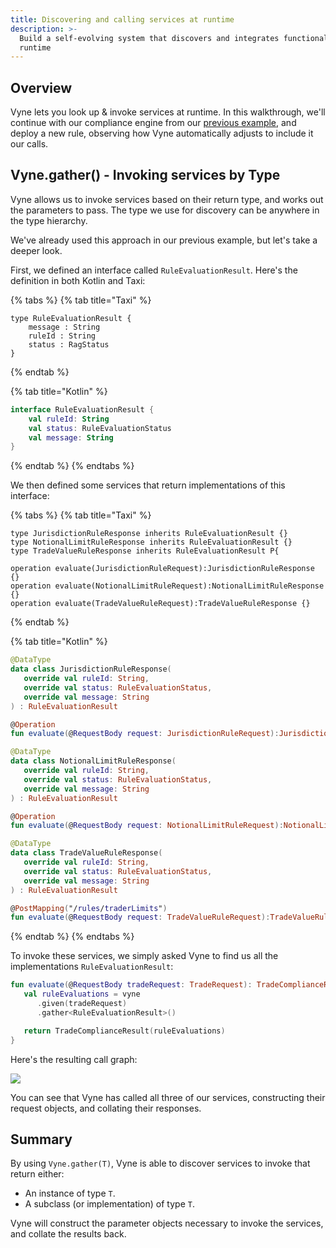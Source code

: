 ```yaml
---
title: Discovering and calling services at runtime
description: >-
  Build a self-evolving system that discovers and integrates functionality at
  runtime
---
```


## Overview

Vyne lets you look up & invoke services at runtime.  In this walkthrough, we'll continue with our compliance engine from our [previous example](exploring-vynes-problem-solving.md), and deploy a new rule, observing how Vyne automatically adjusts to include it our calls.

## Vyne.gather\(\) - Invoking services by Type

Vyne allows us to invoke services based on their return type, and works out the parameters to pass.  The type we use for discovery can be anywhere in the type hierarchy. 

We've already used this approach in our previous example, but let's take a deeper look.

First, we defined an interface called `RuleEvaluationResult`.  Here's the definition in both Kotlin and Taxi:

{% tabs %}
{% tab title="Taxi" %}
```text
type RuleEvaluationResult {
    message : String
    ruleId : String
    status : RagStatus
}
```
{% endtab %}

{% tab title="Kotlin" %}
```kotlin
interface RuleEvaluationResult {
    val ruleId: String
    val status: RuleEvaluationStatus
    val message: String
}
```
{% endtab %}
{% endtabs %}

We then defined some services that return implementations of this interface:

{% tabs %}
{% tab title="Taxi" %}
```text
type JurisdictionRuleResponse inherits RuleEvaluationResult {}
type NotionalLimitRuleResponse inherits RuleEvaluationResult {}
type TradeValueRuleResponse inherits RuleEvaluationResult P{

operation evaluate(JurisdictionRuleRequest):JurisdictionRuleResponse {}
operation evaluate(NotionalLimitRuleRequest):NotionalLimitRuleResponse {}
operation evaluate(TradeValueRuleRequest):TradeValueRuleResponse {}
```
{% endtab %}

{% tab title="Kotlin" %}
```kotlin
@DataType
data class JurisdictionRuleResponse(
   override val ruleId: String,
   override val status: RuleEvaluationStatus,
   override val message: String
) : RuleEvaluationResult

@Operation
fun evaluate(@RequestBody request: JurisdictionRuleRequest):JurisdictionRuleResponse {}

@DataType
data class NotionalLimitRuleResponse(
   override val ruleId: String,
   override val status: RuleEvaluationStatus,
   override val message: String
) : RuleEvaluationResult

@Operation
fun evaluate(@RequestBody request: NotionalLimitRuleRequest):NotionalLimitRuleResponse {}

@DataType
data class TradeValueRuleResponse(
   override val ruleId: String,
   override val status: RuleEvaluationStatus,
   override val message: String
) : RuleEvaluationResult

@PostMapping("/rules/traderLimits")
fun evaluate(@RequestBody request: TradeValueRuleRequest):TradeValueRuleResponse {}

```
{% endtab %}
{% endtabs %}

To invoke these services, we simply asked Vyne to find us all the implementations `RuleEvaluationResult`:

```kotlin
fun evaluate(@RequestBody tradeRequest: TradeRequest): TradeComplianceResult {
   val ruleEvaluations = vyne
      .given(tradeRequest)
      .gather<RuleEvaluationResult>()

   return TradeComplianceResult(ruleEvaluations)
}
```

Here's the resulting call graph:

![](/assets/image%20%2812%29.png)

You can see that Vyne has called all three of our services, constructing their request objects, and collating their responses.

## Summary

By using `Vyne.gather(T)`, Vyne is able to discover services to invoke that return either:

* An instance of type `T`. 
* A subclass \(or implementation\) of type `T`.

Vyne will construct the parameter objects necessary to invoke the services, and collate the results back.
